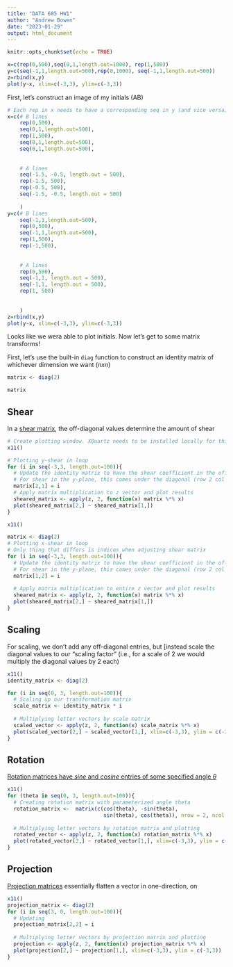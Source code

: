 ```yaml
---
title: "DATA 605 HW1"
author: "Andrew Bowen"
date: "2023-01-29"
output: html_document
---
```


```r
knitr::opts_chunk$set(echo = TRUE)
```

```r
x=c(rep(0,500),seq(0,1,length.out=1000), rep(1,500))
y=c(seq(-1,1,length.out=500),rep(0,1000), seq(-1,1,length.out=500))
z=rbind(x,y)
plot(y~x, xlim=c(-3,3), ylim=c(-3,3))
```

First, let's construct an image of my initials (AB)
```r
# Each rep in x needs to have a corresponding seq in y (and vice versa)
x=c(# B lines
    rep(0,500),
    seq(0,1,length.out=500),
    rep(1,500),
    seq(0,1,length.out=500),
    seq(0,1,length.out=500),
    
    
    # A lines
    seq(-1.5, -0.5, length.out = 500),
    rep(-1.5, 500),
    rep(-0.5, 500),
    seq(-1.5, -0.5, length.out = 500)
    
    )
y=c(# B lines
    seq(-1,1,length.out=500),
    rep(0,500),
    seq(-1,1,length.out=500),
    rep(1,500),
    rep(-1,500),
    
    
    # A lines
    rep(0,500),
    seq(-1,1, length.out = 500),
    seq(-1,1, length.out = 500),
    rep(1, 500)
    
    
    )
z=rbind(x,y)
plot(y~x, xlim=c(-3,3), ylim=c(-3,3))

```
Looks like we wera able to plot initials. Now let's get to some matrix transforms!

First, let's use the built-in `diag` function to construct an identity matrix of whichever dimension we want ($n x n$)
```r
matrix <- diag(2)

matrix
```

## Shear

In a [shear matrix](https://en.wikipedia.org/wiki/Shear_matrix), the off-diagonal values determine the amount of shear


```r
# Create plotting window. XQuartz needs to be installed locally for this to work
x11()

# Plotting y-shear in loop
for (i in seq(-3,3, length.out=100)){
  # Update the identity matrix to have the shear coefficient in the off-diagonal position
  # For shear in the y-plane, this comes under the diagonal (row 2 col 1)
  matrix[2,1] = i
  # Apply matrix multiplication to z vector and plot results
  sheared_matrix <- apply(z, 2, function(x) matrix %*% x)
  plot(sheared_matrix[2,] ~ sheared_matrix[1,])
}
```

```r
x11()

matrix <- diag(2)
# Plotting x-shear in loop
# Only thing that differs is indices when adjusting shear matrix
for (i in seq(-3,3, length.out=100)){
  # Update the identity matrix to have the shear coefficient in the off-diagonal position
  # For shear in the y-plane, this comes under the diagonal (row 2 col 1)
  matrix[1,2] = i
  
  # Apply matrix multiplication to entire z vector and plot results
  sheared_matrix <- apply(z, 2, function(x) matrix %*% x)
  plot(sheared_matrix[2,] ~ sheared_matrix[1,])
}
```


## Scaling
For scaling, we don't add any off-diagonal entries, but [instead scale the diagonal values to our "scaling factor" (i.e., for a scale of 2 we would multiply the diagonal values by 2 each)
```r
x11()
identity_matrix <- diag(2)

for (i in seq(0, 3, length.out=100)){
  # Scaling up our transformation matrix
  scale_matrix <- identity_matrix * i
  
  # Multiplying letter vectors by scale matrix
  scaled_vector <- apply(z, 2, function(x) scale_matrix %*% x)
  plot(scaled_vector[2,] ~ scaled_vector[1,], xlim=c(-3,3), ylim = c(-3,3))
}
```

## Rotation
[Rotation matrices have $sine$ and $cosine$ entries of some specified angle $\theta$](https://en.wikipedia.org/wiki/Rotation_matrix)
```r
x11()
for (theta in seq(0, 3, length.out=100)){
  # Creating rotation matrix with parameterized angle theta
  rotation_matrix <-  matrix(c(cos(theta), -sin(theta),
                               sin(theta), cos(theta)), nrow = 2, ncol = 2)
  
  # Multiplying letter vectors by rotation matrix and plotting
  rotated_vector <- apply(z, 2, function(x) rotation_matrix %*% x)
  plot(rotated_vector[2,] ~ rotated_vector[1,], xlim=c(-3,3), ylim = c(-3,3))
}
```

## Projection
[Projection matrices](https://en.wikipedia.org/wiki/Projection_(linear_algebra)) essentially flatten a vector in one-direction, on

```r
x11()
projection_matrix <- diag(2)
for (i in seq(3, 0, length.out=100)){
  # Updating 
  projection_matrix[2,2] = i
  
  # Multiplying letter vectors by projection matrix and plotting
  projection <- apply(z, 2, function(x) projection_matrix %*% x)
  plot(projection[2,] ~ projection[1,], xlim=c(-3,3), ylim = c(-3,3))
}
```
